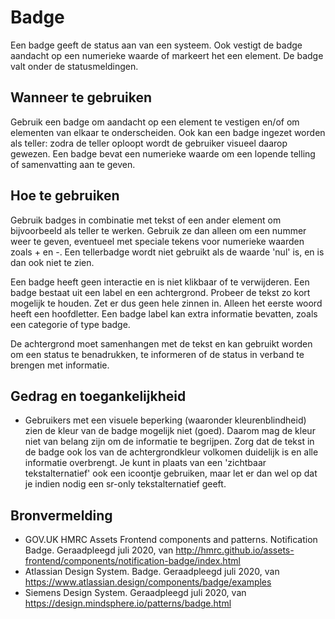
# Badge

<StorybookComponent />

Een badge geeft de status aan van een systeem. Ook vestigt de badge aandacht op een numerieke waarde of markeert het een element. De badge valt onder de statusmeldingen.

## Wanneer te gebruiken

Gebruik een badge om aandacht op een element te vestigen en/of om elementen van elkaar te onderscheiden. Ook kan een badge ingezet worden als teller: zodra de teller oploopt wordt de gebruiker visueel daarop gewezen. Een badge bevat een numerieke waarde om een lopende telling of samenvatting aan te geven.

## Hoe te gebruiken

Gebruik badges in combinatie met tekst of een ander element om bijvoorbeeld als teller te werken. Gebruik ze dan alleen om een nummer weer te geven, eventueel met speciale tekens voor numerieke waarden zoals + en -. Een tellerbadge wordt niet gebruikt als de waarde 'nul' is, en is dan ook niet te zien.

Een badge heeft geen interactie en is niet klikbaar of te verwijderen. Een badge bestaat uit een label en een achtergrond. Probeer de tekst zo kort mogelijk te houden. Zet er dus geen hele zinnen in. Alleen het eerste woord heeft een hoofdletter. Een badge label kan extra informatie bevatten, zoals een categorie of type badge.

De achtergrond moet samenhangen met de tekst en kan gebruikt worden om een status te benadrukken, te informeren of de status in verband te brengen met informatie.

## Gedrag en toegankelijkheid

- Gebruikers met een visuele beperking (waaronder kleurenblindheid) zien de kleur van de badge mogelijk niet (goed). Daarom mag de kleur niet van belang zijn om de informatie te begrijpen. Zorg dat de tekst in de badge ook los van de achtergrondkleur volkomen duidelijk is en alle informatie overbrengt. Je kunt in plaats van een 'zichtbaar tekstalternatief' ook een icoontje gebruiken, maar let er dan wel op dat je indien nodig een sr-only tekstalternatief geeft.

## Bronvermelding

- GOV.UK HMRC Assets Frontend components and patterns. Notification Badge. Geraadpleegd juli 2020, van http://hmrc.github.io/assets-frontend/components/notification-badge/index.html
- Atlassian Design System. Badge. Geraadpleegd juli 2020, van
  https://www.atlassian.design/components/badge/examples
- Siemens Design System. Geraadpleegd juli 2020, van https://design.mindsphere.io/patterns/badge.html
